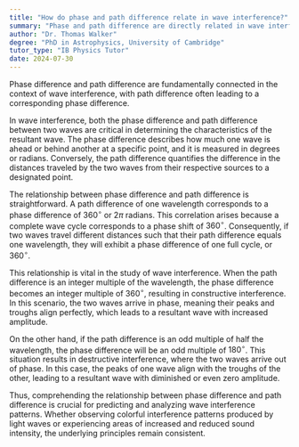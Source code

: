 ```yaml
---
title: "How do phase and path difference relate in wave interference?"
summary: "Phase and path difference are directly related in wave interference, with path difference often causing a phase difference."
author: "Dr. Thomas Walker"
degree: "PhD in Astrophysics, University of Cambridge"
tutor_type: "IB Physics Tutor"
date: 2024-07-30
---
```


Phase difference and path difference are fundamentally connected in the context of wave interference, with path difference often leading to a corresponding phase difference.

In wave interference, both the phase difference and path difference between two waves are critical in determining the characteristics of the resultant wave. The phase difference describes how much one wave is ahead or behind another at a specific point, and it is measured in degrees or radians. Conversely, the path difference quantifies the difference in the distances traveled by the two waves from their respective sources to a designated point.

The relationship between phase difference and path difference is straightforward. A path difference of one wavelength corresponds to a phase difference of $360^\circ$ or $2\pi$ radians. This correlation arises because a complete wave cycle corresponds to a phase shift of $360^\circ$. Consequently, if two waves travel different distances such that their path difference equals one wavelength, they will exhibit a phase difference of one full cycle, or $360^\circ$.

This relationship is vital in the study of wave interference. When the path difference is an integer multiple of the wavelength, the phase difference becomes an integer multiple of $360^\circ$, resulting in constructive interference. In this scenario, the two waves arrive in phase, meaning their peaks and troughs align perfectly, which leads to a resultant wave with increased amplitude.

On the other hand, if the path difference is an odd multiple of half the wavelength, the phase difference will be an odd multiple of $180^\circ$. This situation results in destructive interference, where the two waves arrive out of phase. In this case, the peaks of one wave align with the troughs of the other, leading to a resultant wave with diminished or even zero amplitude.

Thus, comprehending the relationship between phase difference and path difference is crucial for predicting and analyzing wave interference patterns. Whether observing colorful interference patterns produced by light waves or experiencing areas of increased and reduced sound intensity, the underlying principles remain consistent.
    